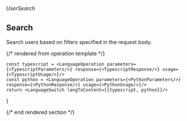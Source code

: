 ###### *UserSearch*

## Search

Search users based on filters specified in the request body.

{/* rendered from operation template */}


    const typescript = <LanguageOperation parameters={<TypescriptParameters/>} response={<TypescriptResponse/>} usage={<TypescriptUsage/>}/>
    const python = <LanguageOperation parameters={<PythonParameters/>} response={<PythonResponse/>} usage={<PythonUsage/>}/>
    return <LanguageSwitch langToContent={{typescript, python}}/>
}

<Operation />

{/* end rendered section */}
